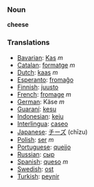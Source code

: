 === Noun ===

'''cheese'''

=== Translations ===
*[[Bavarian]]: [[Kas]] ''m''
*[[Catalan]]: [[formatge]] ''m''
*[[Dutch]]: [[kaas]] ''m''
*[[Esperanto]]: [[fromaĝo]]
*[[Finnish]]: [[juusto]]
*[[French]]: [[fromage]] ''m''
*[[German]]: Käse ''m''
*[[Guaraní]]: [[kesu]]
*[[Indonesian]]: [[keju]]
*[[Interlingua]]: [[caseo]]
*[[Japanese]]: [[チーズ]] (chīzu)
*[[Polish]]: [[ser]] ''m''
*[[Portuguese]]: [[queijo]]
*[[Russian]]: [[сыр]]
*[[Spanish]]: [[queso]] ''m''
*[[Swedish]]: [[ost]]
*[[Turkish]]: [[peynir]]